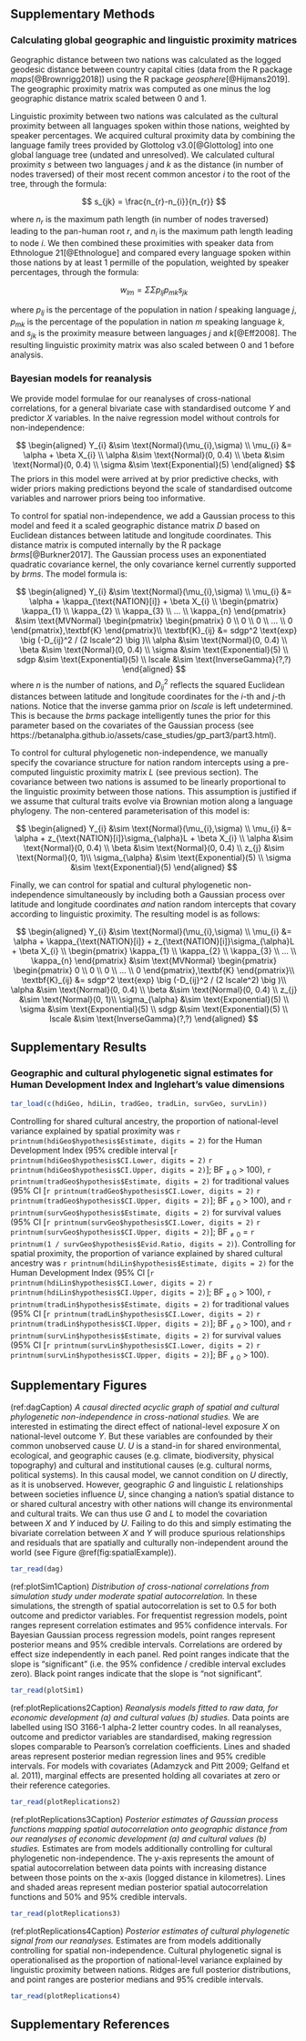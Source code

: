 \renewcommand{\appendixname}{\bf{Supplementary Material}}
\renewcommand{\figurename}{Supplementary Figure}
\renewcommand{\tablename}{Supplementary Table}
\renewcommand{\thefigure}{S\arabic{figure}} \setcounter{figure}{0}
\renewcommand{\thetable}{S\arabic{table}} \setcounter{table}{0}
\renewcommand{\theequation}{S\arabic{table}} \setcounter{equation}{0}

# 

## Supplementary Methods

### Calculating global geographic and linguistic proximity matrices

Geographic distance between two nations was calculated as the logged geodesic distance between country capital cities (data from the R package _maps_[@Brownrigg2018]) using the R package _geosphere_[@Hijmans2019]. The geographic proximity matrix was computed as one minus the log geographic distance matrix scaled between 0 and 1.

Linguistic proximity between two nations was calculated as the cultural proximity between all languages spoken within those nations, weighted by speaker percentages. We acquired cultural proximity data by combining the language family trees provided by Glottolog v3.0[@Glottolog] into one global language tree (undated and unresolved). We calculated cultural proximity $s$ between two languages $j$ and $k$ as the distance (in number of nodes traversed) of their most recent common ancestor $i$ to the root of the tree, through the formula:

$$
s_{jk} = \frac{n_{r}-n_{i}}{n_{r}}
$$

where $n_{r}$ is the maximum path length (in number of nodes traversed) leading to the pan-human root $r$, and $n_{i}$ is the maximum path length leading to node $i$. We then combined these proximities with speaker data from Ethnologue 21[@Ethnologue] and compared every language spoken within those nations by at least 1 permille of the population, weighted by speaker percentages, through the formula:

$$
w_{lm} = {\Sigma}{\Sigma}p_{lj}p_{mk}s_{jk}
$$

where $p_{lj}$ is the percentage of the population in nation $l$ speaking language $j$, $p_{mk}$ is the percentage of the population in nation $m$ speaking language $k$, and $s_{jk}$ is the proximity measure between languages $j$ and $k$[@Eff2008]. The resulting linguistic proximity matrix was also scaled between 0 and 1 before analysis.

### Bayesian models for reanalysis

We provide model formulae for our reanalyses of cross-national correlations, for a general bivariate case with standardised outcome $Y$ and predictor $X$ variables. In the naive regression model without controls for non-independence:

$$
\begin{aligned}
Y_{i} &\sim \text{Normal}(\mu_{i},\sigma) \\
\mu_{i} &= \alpha + \beta X_{i} \\
\alpha &\sim \text{Normal}(0, 0.4) \\
\beta &\sim \text{Normal}(0, 0.4) \\
\sigma &\sim \text{Exponential}(5)
\end{aligned}
$$
The priors in this model were arrived at by prior predictive checks, with wider priors making predictions beyond the scale of standardised outcome variables and narrower priors being too informative.

\newpage

To control for spatial non-independence, we add a Gaussian process to this model and feed it a scaled geographic distance matrix $D$ based on Euclidean distances between latitude and longitude coordinates. This distance matrix is computed internally by the R package _brms_[@Burkner2017]. The Gaussian process uses an exponentiated quadratic covariance kernel, the only covariance kernel currently supported by _brms_. The model formula is:

$$
\begin{aligned}
Y_{i} &\sim \text{Normal}(\mu_{i},\sigma) \\
\mu_{i} &= \alpha + \kappa_{\text{NATION}[i]} + \beta X_{i} \\
\begin{pmatrix}
\kappa_{1} \\ \kappa_{2} \\ \kappa_{3} \\ ... \\ \kappa_{n}
\end{pmatrix} &\sim \text{MVNormal}
\begin{pmatrix}
\begin{pmatrix}
0 \\ 0 \\ 0 \\ ... \\ 0
\end{pmatrix},\textbf{K}
\end{pmatrix}\\
\textbf{K}_{ij} &= sdgp^2 \text{exp} \big (-D_{ij}^2 / (2 lscale^2) \big )\\
\alpha &\sim \text{Normal}(0, 0.4) \\
\beta &\sim \text{Normal}(0, 0.4) \\
\sigma &\sim \text{Exponential}(5) \\
sdgp &\sim \text{Exponential}(5) \\
lscale &\sim \text{InverseGamma}(?,?)
\end{aligned}
$$
where $n$ is the number of nations, and $D^2_{ij}$ reflects the squared Euclidean distances between latitude and longitude coordinates for the $i$-th and $j$-th nations. Notice that the inverse gamma prior on $lscale$ is left undetermined. This is because the _brms_ package intelligently tunes the prior for this parameter based on the covariates of the Gaussian process (see https://betanalpha.github.io/assets/case_studies/gp_part3/part3.html).

\newpage

To control for cultural phylogenetic non-independence, we manually specify the covariance structure for nation random intercepts using a pre-computed linguistic proximity matrix $L$ (see previous section). The covariance between two nations is assumed to be linearly proportional to the linguistic proximity between those nations. This assumption is justified if we assume that cultural traits evolve via Brownian motion along a language phylogeny. The non-centered parameterisation of this model is:

$$
\begin{aligned}
Y_{i} &\sim \text{Normal}(\mu_{i},\sigma) \\
\mu_{i} &= \alpha + z_{\text{NATION}[i]}\sigma_{\alpha}L + \beta X_{i} \\
\alpha &\sim \text{Normal}(0, 0.4) \\
\beta &\sim \text{Normal}(0, 0.4) \\
z_{j} &\sim \text{Normal}(0, 1)\\
\sigma_{\alpha} &\sim \text{Exponential}(5) \\
\sigma &\sim \text{Exponential}(5)
\end{aligned}
$$
\newpage

Finally, we can control for spatial and cultural phylogenetic non-independence simultaneously by including both a Gaussian process over latitude and longitude coordinates _and_ nation random intercepts that covary according to linguistic proximity. The resulting model is as follows:

$$
\begin{aligned}
Y_{i} &\sim \text{Normal}(\mu_{i},\sigma) \\
\mu_{i} &= \alpha + \kappa_{\text{NATION}[i]} + z_{\text{NATION}[i]}\sigma_{\alpha}L + \beta X_{i} \\
\begin{pmatrix}
\kappa_{1} \\ \kappa_{2} \\ \kappa_{3} \\ ... \\ \kappa_{n}
\end{pmatrix} &\sim \text{MVNormal}
\begin{pmatrix}
\begin{pmatrix}
0 \\ 0 \\ 0 \\ ... \\ 0
\end{pmatrix},\textbf{K}
\end{pmatrix}\\
\textbf{K}_{ij} &= sdgp^2 \text{exp} \big (-D_{ij}^2 / (2 lscale^2) \big )\\
\alpha &\sim \text{Normal}(0, 0.4) \\
\beta &\sim \text{Normal}(0, 0.4) \\
z_{j} &\sim \text{Normal}(0, 1)\\
\sigma_{\alpha} &\sim \text{Exponential}(5) \\
\sigma &\sim \text{Exponential}(5) \\
sdgp &\sim \text{Exponential}(5) \\
lscale &\sim \text{InverseGamma}(?,?)
\end{aligned}
$$

\newpage

## Supplementary Results

### Geographic and cultural phylogenetic signal estimates for Human Development Index and Inglehart's value dimensions

```r
tar_load(c(hdiGeo, hdiLin, tradGeo, tradLin, survGeo, survLin))
```

Controlling for shared cultural ancestry, the proportion of national-level variance explained by spatial proximity was `r printnum(hdiGeo$hypothesis$Estimate, digits = 2)` for the Human Development Index (95% credible interval [`r printnum(hdiGeo$hypothesis$CI.Lower, digits = 2)` `r printnum(hdiGeo$hypothesis$CI.Upper, digits = 2)`]; $\text{BF}_{\neq0}$ > 100), `r printnum(tradGeo$hypothesis$Estimate, digits = 2)` for traditional values (95% CI [`r printnum(tradGeo$hypothesis$CI.Lower, digits = 2)` `r printnum(tradGeo$hypothesis$CI.Upper, digits = 2)`]; $\text{BF}_{\neq0}$ > 100), and `r printnum(survGeo$hypothesis$Estimate, digits = 2)` for survival values (95% CI [`r printnum(survGeo$hypothesis$CI.Lower, digits = 2)` `r printnum(survGeo$hypothesis$CI.Upper, digits = 2)`]; $\text{BF}_{\neq0}$ = `r printnum(1 / survGeo$hypothesis$Evid.Ratio, digits = 2)`). Controlling for spatial proximity, the proportion of variance explained by shared cultural ancestry was `r printnum(hdiLin$hypothesis$Estimate, digits = 2)` for the Human Development Index (95% CI [`r printnum(hdiLin$hypothesis$CI.Lower, digits = 2)` `r printnum(hdiLin$hypothesis$CI.Upper, digits = 2)`]; $\text{BF}_{\neq0}$ > 100), `r printnum(tradLin$hypothesis$Estimate, digits = 2)` for traditional values (95% CI [`r printnum(tradLin$hypothesis$CI.Lower, digits = 2)` `r printnum(tradLin$hypothesis$CI.Upper, digits = 2)`]; $\text{BF}_{\neq0}$ > 100), and `r printnum(survLin$hypothesis$Estimate, digits = 2)` for survival values (95% CI [`r printnum(survLin$hypothesis$CI.Lower, digits = 2)` `r printnum(survLin$hypothesis$CI.Upper, digits = 2)`]; $\text{BF}_{\neq0}$ > 100).

\newpage

## Supplementary Figures

(ref:dagCaption) _A causal directed acyclic graph of spatial and cultural phylogenetic non-independence in cross-national studies._ We are interested in estimating the direct effect of national-level exposure $X$ on national-level outcome $Y$. But these variables are confounded by their common unobserved cause $U$. $U$ is a stand-in for shared environmental, ecological, and geographic causes (e.g. climate, biodiversity, physical topography) and cultural and institutional causes (e.g. cultural norms, political systems). In this causal model, we cannot condition on $U$ directly, as it is unobserved. However, geographic $G$ and linguistic $L$ relationships between societies influence $U$, since changing a nation's spatial distance to or shared cultural ancestry with other nations will change its environmental and cultural traits. We can thus use $G$ and $L$ to model the covariation between $X$ and $Y$ induced by $U$. Failing to do this and simply estimating the bivariate correlation between $X$ and $Y$ will produce spurious relationships and residuals that are spatially and culturally non-independent around the world (see Figure \@ref(fig:spatialExample)).

```r
tar_read(dag)
```

\newpage

(ref:plotSim1Caption) _Distribution of cross-national correlations from simulation study under moderate spatial autocorrelation._ In these simulations, the strength of spatial autocorrelation is set to 0.5 for both outcome and predictor variables. For frequentist regression models, point ranges represent correlation estimates and 95% confidence intervals. For Bayesian Gaussian process regression models, point ranges represent posterior means and 95% credible intervals. Correlations are ordered by effect size independently in each panel. Red point ranges indicate that the slope is "significant" (i.e. the 95% confidence / credible interval excludes zero). Black point ranges indicate that the slope is "not significant".

```r
tar_read(plotSim1)
```

\newpage

(ref:plotReplications2Caption) _Reanalysis models fitted to raw data, for economic development (a) and cultural values (b) studies._ Data points are labelled using ISO 3166-1 alpha-2 letter country codes. In all reanalyses, outcome and predictor variables are standardised, making regression slopes comparable to Pearson's correlation coefficients. Lines and shaded areas represent posterior median regression lines and 95% credible intervals. For models with covariates (Adamzyck and Pitt 2009; Gelfand et al. 2011), marginal effects are presented holding all covariates at zero or their reference categories.

```r
tar_read(plotReplications2)
```

\newpage

(ref:plotReplications3Caption) _Posterior estimates of Gaussian process functions mapping spatial autocorrelation onto geographic distance from our reanalyses of economic development (a) and cultural values (b) studies._ Estimates are from models additionally controlling for cultural phylogenetic non-independence. The y-axis represents the amount of spatial autocorrelation between data points with increasing distance between those points on the x-axis (logged distance in kilometres). Lines and shaded areas represent median posterior spatial autocorrelation functions and 50% and 95% credible intervals.

```r
tar_read(plotReplications3)
```

\newpage

(ref:plotReplications4Caption) _Posterior estimates of cultural phylogenetic signal from our reanalyses._ Estimates are from models additionally controlling for spatial non-independence. Cultural phylogenetic signal is operationalised as the proportion of national-level variance explained by linguistic proximity between nations. Ridges are full posterior distributions, and point ranges are posterior medians and 95% credible intervals.

```r
tar_read(plotReplications4)
```

\newpage

## Supplementary References

